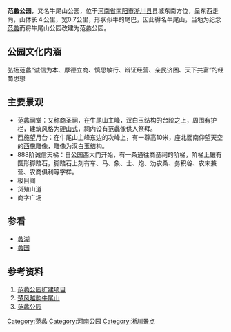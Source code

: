 {{旅游风景区
|名称=范蠡公园
|图片=
|位于=[[淅川县|淅川县]]
|海拔=
|官方网站 =
|pushpin_map            = henan<!-- the name of a location map as per http://en.wikipedia.org/wiki/Template:Location_map -->
|pushpin_label_position = <!-- the position of the pushpin label: left, right, top, bottom, none -->
|pushpin_map_caption    =范蠡公园在[[河南|河南]]的位置 
|pushpin_mapsize        =250
| coor_type             = <!-- can be used to specify what the coordinates refer to -->
|latd=33 |latm=7 |lats=32.11 |latNS=N
|longd=111 |longm=30 |longs=3.39 |longEW=E
}}
'''范蠡公园'''，又名牛尾山公园，位于[[河南省|河南省]][[南阳市|南阳市]][[淅川县|淅川县]]县城东南方位，呈东西走向，山体长４公里，宽0.7公里，形状似牛的尾巴，因此得名牛尾山，当地为纪念[[范蠡|范蠡]]而将牛尾山公园改建为范蠡公园。

==公园文化内涵==
弘扬范蠡“诚信为本、厚德立商、慎思敏行、辩证经营、亲民济困、天下共富”的经商思想
==主要景观==
*范蠡祠堂：又称商圣祠，在牛尾山主峰，汉白玉结构的台阶之上，周围有护栏，建筑风格为[[硬山式|硬山式]]，祠内设有范蠡像供人祭拜。
*西施望月台：在牛尾山主峰东边的次峰上，有一尊高10米，座北面南仰望天空的[[西施|西施]]雕像，雕像为汉白玉结构。
*888阶诚信天梯：自公园西大门开始，有一条通往商圣祠的阶梯，阶梯上镶有圆形脚踏石，脚踏石上刻有车、马、象、士、炮、劝农桑、务积谷、农未兼营、农商俱利等字样。
*极目阁
*货殖山道
*商字广场

==参看==
*[[蠡湖|蠡湖]]
*[[蠡园|蠡园]]

==参考资料==
# [http://www.xichuan.gov.cn/news/zs_zsxm/2008/7/08791643584283.html 范蠡公园扩建项目]{{dead link|date=2018年4月 |bot=InternetArchiveBot |fix-attempted=yes }}
# [http://xichuan.nynews.gov.cn/wenxue/xscz/200507/43.html 楚风越韵牛尾山]{{dead link|date=2018年4月 |bot=InternetArchiveBot |fix-attempted=yes }}
# [http://7thnyh.nynews.gov.cn/Article/xc/363.shtml 范蠡公园]{{dead link|date=2018年4月 |bot=InternetArchiveBot |fix-attempted=yes }}

[[Category:范蠡|Category:范蠡]]
[[Category:河南公园|Category:河南公园]]
[[Category:淅川景点|Category:淅川景点]]